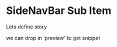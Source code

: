 
<Meta title="SideNavBar/Sub Item" component={SideNavBarSubItem} />

# SideNavBar Sub Item

Lets define story

<Story name="Basic">
    <SideNavBarSubItem text={`Users`} />
</Story>

<Story name="Active">
    <SideNavBarSubItem text={`Users`} active />
</Story>

<Story name="WithOffset">
    <SideNavBarSubItem offset={20} text={`Users`} active />
</Story>

we can drop in 'preview' to get snippet
